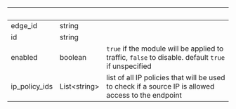 | &nbsp;        | &nbsp;             | &nbsp;                                                                                              |
| ------------- | ------------------ | --------------------------------------------------------------------------------------------------- |
| edge_id       | string             |                                                                                                     |
| id            | string             |                                                                                                     |
| enabled       | boolean            | `true` if the module will be applied to traffic, `false` to disable. default `true` if unspecified  |
| ip_policy_ids | List&lt;string&gt; | list of all IP policies that will be used to check if a source IP is allowed access to the endpoint |
